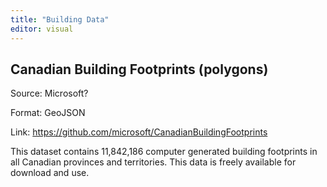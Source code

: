 ```yaml
---
title: "Building Data"
editor: visual
---
```


## Canadian Building Footprints (polygons)

Source: Microsoft?\

Format: GeoJSON\

Link: <https://github.com/microsoft/CanadianBuildingFootprints>\

This dataset contains 11,842,186 computer generated building footprints in all Canadian provinces and territories. This data is freely available for download and use.
